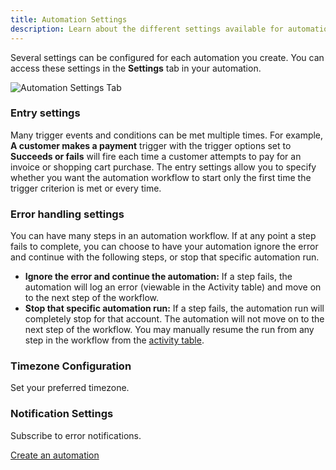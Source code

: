 ```yaml
---
title: Automation Settings
description: Learn about the different settings available for automations in Vendasta.
---
```


Several settings can be configured for each automation you create. You can access these settings in the **Settings** tab in your automation.

![Automation Settings Tab](/img/automations/automation-settings-tab.jpg)

### Entry settings

Many trigger events and conditions can be met multiple times. For example, **A customer makes a payment** trigger with the trigger options set to **Succeeds or fails** will fire each time a customer attempts to pay for an invoice or shopping cart purchase. The entry settings allow you to specify whether you want the automation workflow to start only the first time the trigger criterion is met or every time.

### Error handling settings

You can have many steps in an automation workflow. If at any point a step fails to complete, you can choose to have your automation ignore the error and continue with the following steps, or stop that specific automation run.

- **Ignore the error and continue the automation:** If a step fails, the automation will log an error (viewable in the Activity table) and move on to the next step of the workflow.
- **Stop that specific automation run:** If a step fails, the automation run will completely stop for that account. The automation will not move on to the next step of the workflow. You may manually resume the run from any step in the workflow from the [activity table](https://support.vendasta.com/hc/en-us/articles/4470332548759-Automation-Activity).

### Timezone Configuration

Set your preferred timezone.

### Notification Settings

Subscribe to error notifications.

<div style={{textAlign: 'center', paddingBottom: '15px'}}>
  <a 
    style={{fontSize: '16px', fontWeight: 'bold', color: '#ffffff', backgroundColor: '#33ace2', textDecoration: 'none', borderRadius: '5px', padding: '10px 30px 9px 30px', border: '1px solid #33ACE2', display: 'inline-block', textAlign: 'center'}}
    href="https://partners.vendasta.com/automations"
    target="_blank"
    rel="noopener"
  >
    Create an automation
  </a>
</div>